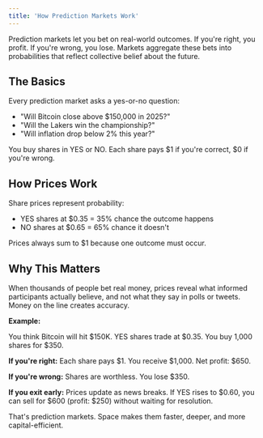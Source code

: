 ```yaml
---
title: 'How Prediction Markets Work'
---
```


Prediction markets let you bet on real-world outcomes. If you're right, you profit. If you're wrong, you lose. Markets aggregate these bets into probabilities that reflect collective belief about the future.

## The Basics

Every prediction market asks a yes-or-no question:
- "Will Bitcoin close above \$150,000 in 2025?"
- "Will the Lakers win the championship?"
- "Will inflation drop below 2% this year?"

You buy shares in YES or NO. Each share pays \$1 if you're correct, \$0 if you're wrong.

## How Prices Work

Share prices represent probability:
- YES shares at \$0.35 = 35% chance the outcome happens
- NO shares at \$0.65 = 65% chance it doesn't

Prices always sum to \$1 because one outcome must occur.

## Why This Matters

When thousands of people bet real money, prices reveal what informed participants actually believe, and not what they say in polls or tweets. Money on the line creates accuracy.

**Example:**

You think Bitcoin will hit \$150K. YES shares trade at \$0.35. You buy 1,000 shares for \$350.

**If you're right:** Each share pays \$1. You receive \$1,000. Net profit: \$650.

**If you're wrong:** Shares are worthless. You lose \$350.

**If you exit early:** Prices update as news breaks. If YES rises to \$0.60, you can sell for \$600 (profit: \$250) without waiting for resolution.

That's prediction markets. Space makes them faster, deeper, and more capital-efficient.